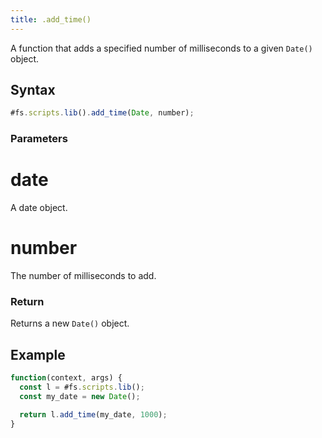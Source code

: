 ```yaml
---
title: .add_time()
---
```


A function that adds a specified number of milliseconds to a given `Date()` object.

## Syntax

```js
#fs.scripts.lib().add_time(Date, number);
```

### Parameters

# date

A date object.

# number

The number of milliseconds to add.

### Return

Returns a new `Date()` object.

## Example

```js
function(context, args) {
  const l = #fs.scripts.lib();
  const my_date = new Date();

  return l.add_time(my_date, 1000);
}
```
